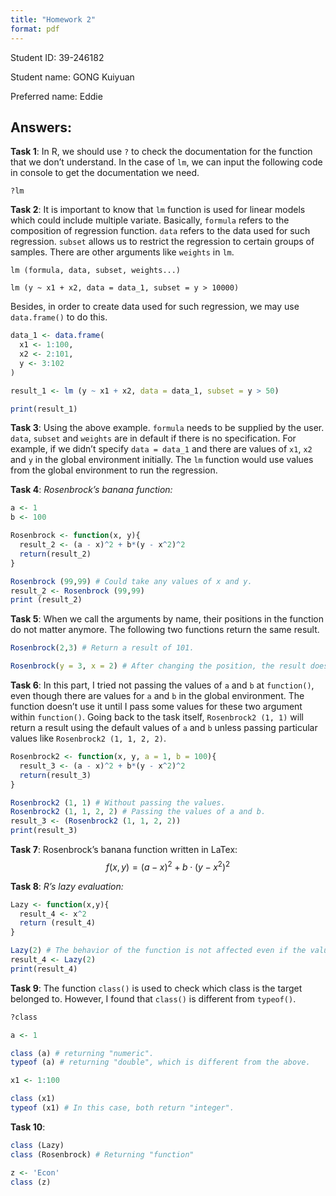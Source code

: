 ```yaml
---
title: "Homework 2"
format: pdf
---
```


Student ID: 39-246182

Student name: GONG Kuiyuan

Preferred name: Eddie

## Answers:

**Task 1**: In R, we should use `?` to check the documentation for the function that we don't understand. In the case of `lm`, we can input the following code in console to get the documentation we need.

```         
?lm
```

**Task 2**: It is important to know that `lm` function is used for linear models which could include multiple variate. Basically, `formula` refers to the composition of regression function. `data` refers to the data used for such regression. `subset` allows us to restrict the regression to certain groups of samples. There are other arguments like `weights` in `lm`.

```         
lm (formula, data, subset, weights...)

lm (y ~ x1 + x2, data = data_1, subset = y > 10000)
```

Besides, in order to create data used for such regression, we may use `data.frame()` to do this.

```r
data_1 <- data.frame(
  x1 <- 1:100,
  x2 <- 2:101,
  y <- 3:102
)

result_1 <- lm (y ~ x1 + x2, data = data_1, subset = y > 50)

print(result_1)
```

**Task 3**: Using the above example. `formula` needs to be supplied by the user. `data`, `subset` and `weights` are in default if there is no specification. For example, if we didn't specify `data = data_1` and there are values of `x1`, `x2` and `y` in the global environment initially. The `lm` function would use values from the global environment to run the regression.

**Task 4**: *Rosenbrock’s banana function:*

```r
a <- 1
b <- 100

Rosenbrock <- function(x, y){
  result_2 <- (a - x)^2 + b*(y - x^2)^2
  return(result_2)
}

Rosenbrock (99,99) # Could take any values of x and y.
result_2 <- Rosenbrock (99,99)
print (result_2)
```

**Task 5**: When we call the arguments by name, their positions in the function do not matter anymore. The following two functions return the same result.

```r
Rosenbrock(2,3) # Return a result of 101.

Rosenbrock(y = 3, x = 2) # After changing the position, the result doesn't change since we call the arguments by name.
```

**Task 6**: In this part, I tried not passing the values of `a` and `b` at `function()`, even though there are values for `a` and `b` in the global environment. The function doesn't use it until I pass some values for these two argument within `function()`. Going back to the task itself, `Rosenbrock2 (1, 1)` will return a result using the default values of `a` and `b` unless passing particular values like `Rosenbrock2 (1, 1, 2, 2)`.

```r

Rosenbrock2 <- function(x, y, a = 1, b = 100){
  result_3 <- (a - x)^2 + b*(y - x^2)^2
  return(result_3)
}

Rosenbrock2 (1, 1) # Without passing the values.
Rosenbrock2 (1, 1, 2, 2) # Passing the values of a and b.
result_3 <- (Rosenbrock2 (1, 1, 2, 2))
print(result_3)
```

**Task 7**: Rosenbrock’s banana function written in LaTex: $$
f(x,y) = (a - x)^2 + b \cdot (y - x^2)^2
$$

**Task 8**: *R's lazy evaluation:*

```r
Lazy <- function(x,y){
  result_4 <- x^2
  return (result_4)
}

Lazy(2) # The behavior of the function is not affected even if the value of y is missing.
result_4 <- Lazy(2)
print(result_4)
```

**Task 9**: The function `class()` is used to check which class is the target belonged to. However, I found that `class()` is different from `typeof()`.

```r
?class

a <- 1

class (a) # returning "numeric".
typeof (a) # returning "double", which is different from the above.

x1 <- 1:100

class (x1)
typeof (x1) # In this case, both return "integer".
```

**Task 10**:

```r
class (Lazy)
class (Rosenbrock) # Returning "function"

z <- 'Econ'
class (z)
```
